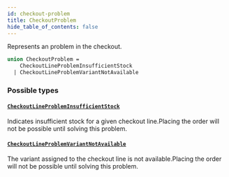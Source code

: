 ```yaml
---
id: checkout-problem
title: CheckoutProblem
hide_table_of_contents: false
---
```


Represents an problem in the checkout.

```graphql
union CheckoutProblem =
    CheckoutLineProblemInsufficientStock
  | CheckoutLineProblemVariantNotAvailable
```

### Possible types

#### [`CheckoutLineProblemInsufficientStock`](../../../developer/api-reference/objects/checkout-line-problem-insufficient-stock)

Indicates insufficient stock for a given checkout line.Placing the order will not be possible until solving this problem.

#### [`CheckoutLineProblemVariantNotAvailable`](../../../developer/api-reference/objects/checkout-line-problem-variant-not-available)

The variant assigned to the checkout line is not available.Placing the order will not be possible until solving this problem.
